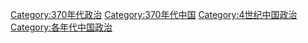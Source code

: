 [[Category:370年代政治|Category:370年代政治]]
[[Category:370年代中国|Category:370年代中国]]
[[Category:4世纪中国政治|Category:4世纪中国政治]]
[[Category:各年代中国政治|Category:各年代中国政治]]